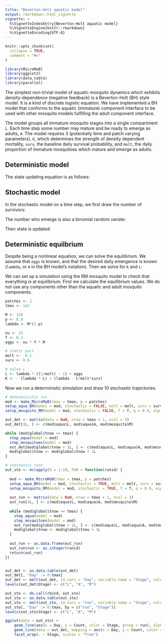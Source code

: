 ```yaml
---
title: "Beverton-Holt aquatic model"
output: rmarkdown::html_vignette
vignette: >
  %\VignetteIndexEntry{Beverton-Holt aquatic model}
  %\VignetteEngine{knitr::rmarkdown}
  %\VignetteEncoding{UTF-8}
---
```


```r
knitr::opts_chunk$set(
  collapse = TRUE,
  comment = "#>"
)
```

```r
library(MicroMoB)
library(ggplot2)
library(data.table)
library(parallel)
```

The simplest non-trivial model of aquatic mosquito dynamics which exhibits density-dependence (negative feedback)
is a Beverton-Holt (BH) style model. It is a kind of discrete logistic equation. We have implemented a BH model that
conforms to the aquatic (immature) component interface to be used with other mosquito models fulfilling the adult
component interface.

The model groups all immature mosquito stages into a single compartment `L`. Each time step some number
may mature and be ready to emerge as adults, `A`. The model requires 3 (potentially time and patch varying parameters),
`K`, which determines the strength of density dependent mortality, `surv`, the baseline daily survival probability,
and `molt`, the daily proportion of immature mosquitoes which mature and emerge as adults.

## Deterministic model

The state updating equation is as follows:

\begin{equation}
L_{t+1} = eggs + (1-molt) \cdot surv \cdot L_{t} \left( \frac{K}{L_{t}+K} \right) \\
A_{t} = molt \cdot surv \cdot L_{t} \left( \frac{K}{L_{t}+K} \right)
\end{equation}

## Stochastic model

In the stochastic model on a time step, we first draw the number of survivors:

\begin{equation}
survivors \sim \mathrm{binomial}(L, surv \left( \frac{K}{L_{t}+K} \right)
\end{equation}

The number who emerge is also a binomial random variate:

\begin{equation}
emerge \sim \mathrm{binomial}(survivors, molt)
\end{equation}

Then state is updated:

\begin{equation}
L_{t+1} = eggs + survivors - emerge \\
A_{t} = emerge
\end{equation}

## Deterministic equilbrium

Despite being a nonlinear equation, we can solve the equilibrium. We assume that `eggs` is known, and that the desired
daily emergence is known (`lambda`, or `A` in the BH model's notation). Then we solve for `K` and `L`:

\begin{equation}
L = \lambda \left( \frac{1}{molt} - 1 \right) + eggs \\
K = \frac{-\lambda L}{\lambda - L \cdot molt \cdot surv}
\end{equation}

We can set up a simulation using the RM mosquito model to check that everything is
at equilibrium. First we calculate the equilibrium values. We do not use any components
other than the aquatic and adult mosquito components.

```R
patches <- 1
tmax <- 1e2

M <- 120
p <- 0.9
lambda <- M*(1-p)

nu <- 25
f <- 0.3
eggs <- nu * f * M

# static pars
molt <-  0.1
surv <- 0.9

# solve L
L <- lambda * ((1/molt) - 1) + eggs
K <- - (lambda * L) / (lambda - L*molt*surv)
```

Now we run a deterministic simulation and draw 10 stochastic trajectories.

```R
# deterministic run
mod <- make_MicroMoB(tmax = tmax, p = patches)
setup_aqua_BH(model = mod, stochastic = FALSE, molt = molt, surv = surv, K = K, L = L)
setup_mosquito_RM(model = mod, stochastic = FALSE, f = f, q = 0.9, eip = 10, p = p, psi = diag(1), nu = nu, M = M, Y = 0, Z = 0)

out_det <- matrix(data = NaN, nrow = tmax + 1, ncol = 3)
out_det[1L, ] <- c(mod$aqua$L, mod$aqua$A, mod$mosquito$M)

while (mod$global$tnow <= tmax) {
  step_aqua(model = mod)
  step_mosquitoes(model = mod)
  out_det[mod$global$tnow + 1L, ] <- c(mod$aqua$L, mod$aqua$A, mod$mosquito$M)
  mod$global$tnow <- mod$global$tnow + 1L
}

# stochastic runs
out_sto <- mclapply(X = 1:10, FUN = function(runid) {
  
  mod <- make_MicroMoB(tmax = tmax, p = patches)
  setup_aqua_BH(model = mod, stochastic = TRUE, molt = molt, surv = surv, K = K, L = L)
  setup_mosquito_RM(model = mod, stochastic = TRUE, f = f, q = 0.9, eip = 10, p = p, psi = diag(1), nu = nu, M = M, Y = 0, Z = 0)
  
  out_run <- matrix(data = NaN, nrow = tmax + 1, ncol = 3)
  out_run[1L, ] <- c(mod$aqua$L, mod$aqua$A, mod$mosquito$M)
  
  while (mod$global$tnow <= tmax) {
    step_aqua(model = mod)
    step_mosquitoes(model = mod)
    out_run[mod$global$tnow + 1L, ] <- c(mod$aqua$L, mod$aqua$A, mod$mosquito$M)
    mod$global$tnow <- mod$global$tnow + 1L
  }
  
  out_run <- as.data.frame(out_run)
  out_run$run <- as.integer(runid)
  return(out_run)
})


out_det <- as.data.table(out_det)
out_det[, "Day" := 0:tmax]
out_det <- melt(out_det, id.vars = "Day", variable.name = "Stage", value.name = "Count")
levels(out_det$Stage) <- c("L", "A", "M")

out_sto <- do.call(rbind, out_sto)
out_sto <- as.data.table(out_sto)
out_sto <- melt(out_sto, id.vars = "run", variable.name = "Stage", value.name = "Count")
out_sto[, "Day" := 0:tmax, by = c("run", "Stage")]
levels(out_sto$Stage) <- c("L", "A", "M")

ggplot(data = out_sto) +
    geom_line(aes(x = Day, y = Count, color = Stage, group = run), alpha = 0.35) +
    geom_line(data = out_det, mapping = aes(x = Day, y = Count, color = Stage)) +
    facet_wrap(. ~ Stage, scales = "free")
```

